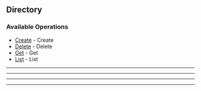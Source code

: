 
## Directory

### Available Operations

* [Create](//directory/create) - Create
* [Delete](//directory/delete) - Delete
* [Get](//directory/get) - Get
* [List](//directory/list) - List

---
<Create />

---
<Delete />

---
<Get />

---
<List />
